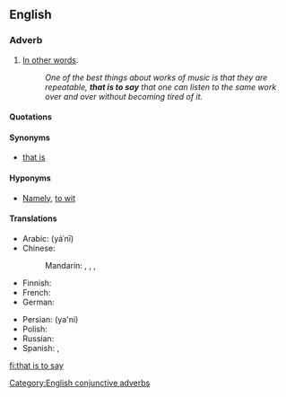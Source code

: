 ==English==

===Adverb===
{{en-adv|-|pos=[[that]] [[is]] [[to]] [[say]]}}

# {{context|conjunctive}} [[in other words|In other words]]. {{non-gloss definition|Used to introduce a [[clarification]], simplification, or explanation}}
#: ''One of the best things about works of music is that they are repeatable, '''that is to say''' that one can listen to the same work over and over without becoming tired of it.''

====Quotations====
{{seeCites}}

====Synonyms====
* {{sense|in other words}} [[that is]]

====Hyponyms====
* {{sense|in other words}} [[namely|Namely]], [[to wit]]

====Translations====
{{trans-top|in other words}}
* Arabic: {{Arab|[[يعني]]}} (yáʿnī)
* Chinese:
*: Mandarin: {{t|zh|就是說|sc=Hani}}, {{t|zh|就是说|tr=jiùshìshuō|sc=Hani}}, {{t|zh|換句話說|sc=Hani}}, {{t|zh|换句话说|tr=huànjùhuàshuō|sc=Hani}}
* Finnish: {{t-|fi|toisin sanoen}}
* French: {{t-|fr|c'est à dire}}
* German: {{t+|de|das heißt}}
{{trans-mid}}
* Persian: {{fa-Arab|[[یعنی]]}} (ya'ni)
* Polish: {{t+|pl|czyli}}
* Russian: {{t+|ru|то есть|sc=Cyrl}}
* Spanish: {{t-|es|o sea}}, {{t|es|es decir}}
{{trans-bottom}}

[[Category:English conjunctive adverbs]]
[[fi:that is to say]]
